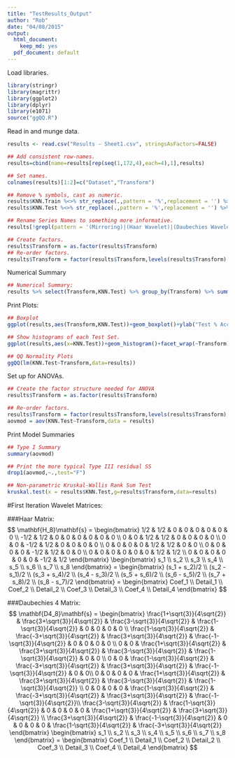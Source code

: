 ```yaml
---
title: "TestResults_Output"
author: "Rob"
date: "04/08/2015"
output:
  html_document:
    keep_md: yes
  pdf_document: default
---
```



Load libraries.
```r

library(stringr)
library(magrittr)
library(ggplot2)
library(dplyr)
library(e1071)
source("ggQQ.R")

```

Read in and munge data.

```r
results <- read.csv("Results - Sheet1.csv", stringsAsFactors=FALSE)

## Add consistent row-names.
results=cbind(name=results[rep(seq(1,172,4),each=4),1],results)

## Set names.
colnames(results)[1:2]=c("Dataset","Transform")

## Remove % symbols, cast as numeric.
results$KNN.Train %<>% str_replace(.,pattern = '%',replacement = '') %>% as.numeric()
results$KNN.Test %<>% str_replace(.,pattern = '%',replacement = '') %>% as.numeric()

## Rename Series Names to something more informative.
results[!grepl(pattern = '(Mirroring)|(Haar Wavelet)|(Daubechies Wavelet)',results$Transform),2]="Original"

## Create factors.
results$Transform = as.factor(results$Transform)
## Re-order factors.
results$Transform = factor(results$Transform,levels(results$Transform)[c(4,3,2,1)])
```

Numerical Summary
```r
## Numerical Summary:
results %>% select(Transform,KNN.Test) %>% group_by(Transform) %>% summarise_each(funs(mean,sd,skewness)) %>% arrange(Transform) 
```

Print Plots:
```r
## Boxplot
ggplot(results,aes(Transform,KNN.Test))+geom_boxplot()+ylab("Test % Accuracy")

## Show histograms of each Test Set.
ggplot(results,aes(x=KNN.Test))+geom_histogram()+facet_wrap(~Transform)+ylab("Frequency")+xlab("Test % Accuracy")

## QQ Normality Plots
ggQQ(lm(KNN.Test~Transform,data=results))

```

Set up for ANOVAs.
```r
## Create the factor structure needed for ANOVA
results$Transform = as.factor(results$Transform)

## Re-order factors.
results$Transform = factor(results$Transform,levels(results$Transform)[c(4,3,2,1)])
aovmod = aov(KNN.Test~Transform,data = results)

```

Print Model Summaries
```r
## Type I Summary
summary(aovmod)

## Print the more typical Type III residual SS
drop1(aovmod,~.,test="F")

## Non-parametric Kruskal-Wallis Rank Sum Test
kruskal.test(x = results$KNN.Test,g=results$Transform,data=results)
```

#First Iteration Wavelet Matrices:

###Haar Matrix:
$$
\mathbf{H_8}\mathbf{s} = 
\begin{bmatrix}
 1/2 & 1/2 & 0 & 0 & 0 & 0 & 0 & 0 \\
-1/2 & 1/2 & 0 & 0 & 0 & 0 & 0 & 0 \\ 
 0 & 0 & 1/2 & 1/2 & 0 & 0 & 0 & 0 \\
0 & 0 & -1/2 & 1/2 & 0 & 0 & 0 & 0 \\
 0 & 0 & 0 & 0 & 1/2 & 1/2 & 0 & 0 \\ 
 0 & 0 & 0 & 0 & -1/2 & 1/2 & 0 & 0 \\ 
0 & 0 & 0 & 0 & 0 & 0 & 1/2 & 1/2 \\ 
0 & 0 & 0 & 0 & 0 & 0 & -1/2 & 1/2
\end{bmatrix}
\begin{bmatrix}
s_1 \\ s_2 \\ s_3 \\ s_4 \\ s_5 \\ s_6 \\ s_7 \\ s_8
\end{bmatrix} =
\begin{bmatrix}
 (s_1 + s_2)/2 \\ 
 (s_2 - s_1)/2 \\ 
 (s_3 + s_4)/2 \\ 
 (s_4 - s_3)/2 \\  
 (s_5 + s_6)/2 \\ 
 (s_6 - s_5)/2 \\ 
 (s_7 + s_8)/2 \\ 
 (s_8 - s_7)/2
 \end{bmatrix} = 
 \begin{bmatrix}
 Coef_1 \\ Detail_1 \\ Coef_2 \\ Detail_2 \\ Coef_3 \\ Detail_3 \\ Coef_4 \\ Detail_4
 \end{bmatrix}
$$

###Daubechies 4 Matrix:
$$
\mathbf{D4_8}\mathbf{s} = 
\begin{bmatrix}
\frac{1+\sqrt{3}}{4\sqrt{2}} & \frac{3+\sqrt{3}}{4\sqrt{2}} & \frac{3-\sqrt{3}}{4\sqrt{2}} & \frac{1-\sqrt{3}}{4\sqrt{2}} & 0 & 0 & 0 & 0 \\
\frac{1-\sqrt{3}}{4\sqrt{2}} & \frac{-3+\sqrt{3}}{4\sqrt{2}} & \frac{3+\sqrt{3}}{4\sqrt{2}} &  \frac{-1-\sqrt{3}}{4\sqrt{2}} & 0 & 0 & 0 & 0 \\ 
0 & 0 & \frac{1+\sqrt{3}}{4\sqrt{2}} & \frac{3+\sqrt{3}}{4\sqrt{2}} & \frac{3-\sqrt{3}}{4\sqrt{2}} & \frac{1-\sqrt{3}}{4\sqrt{2}} & 0 & 0 \\
0 & 0 & \frac{1-\sqrt{3}}{4\sqrt{2}} & \frac{-3+\sqrt{3}}{4\sqrt{2}} & \frac{3+\sqrt{3}}{4\sqrt{2}} &  \frac{-1-\sqrt{3}}{4\sqrt{2}} & 0 & 0\\ 
0 & 0 & 0 & 0 & \frac{1+\sqrt{3}}{4\sqrt{2}} & \frac{3+\sqrt{3}}{4\sqrt{2}} & \frac{3-\sqrt{3}}{4\sqrt{2}} & \frac{1-\sqrt{3}}{4\sqrt{2}} \\
0 & 0 & 0 & 0 & \frac{1-\sqrt{3}}{4\sqrt{2}} & \frac{-3+\sqrt{3}}{4\sqrt{2}} & \frac{3+\sqrt{3}}{4\sqrt{2}} &  \frac{-1-\sqrt{3}}{4\sqrt{2}}\\ 
\frac{3-\sqrt{3}}{4\sqrt{2}} & \frac{1-\sqrt{3}}{4\sqrt{2}} & 0 & 0 & 0 & 0 & \frac{1+\sqrt{3}}{4\sqrt{2}} & \frac{3+\sqrt{3}}{4\sqrt{2}} \\
 \frac{3+\sqrt{3}}{4\sqrt{2}} &  \frac{-1-\sqrt{3}}{4\sqrt{2}} & 0 & 0 &  0 & 0 &  \frac{1-\sqrt{3}}{4\sqrt{2}} & \frac{-3+\sqrt{3}}{4\sqrt{2}} 
\end{bmatrix}
\begin{bmatrix}
s_1 \\ s_2 \\ s_3 \\ s_4 \\ s_5 \\ s_6 \\ s_7 \\ s_8
\end{bmatrix} =
 \begin{bmatrix}
 Coef_1 \\ Detail_1 \\ Coef_2 \\ Detail_2 \\ Coef_3 \\ Detail_3 \\ Coef_4 \\ Detail_4
 \end{bmatrix}
$$